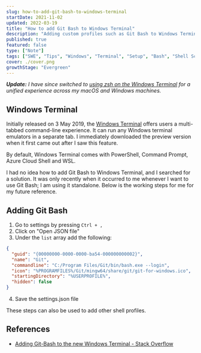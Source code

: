 ```yaml
---
slug: how-to-add-git-bash-to-windows-terminal
startDate: 2021-11-02
updated: 2022-03-19
title: "How to add Git Bash to Windows Terminal"
description: "Adding custom profiles such as Git Bash to Windows Terminal"
published: true
featured: false
type: ["Note"]
tags: ["SWE", "Tips", "Windows", "Terminal", "Setup", "Bash", "Shell Scripting"]
cover: ./cover.png
growthStage: "Evergreen"
---
```


<BasicImage
  src="https://res.cloudinary.com/wtkw/image/upload/v1635868104/waltertengcom/garden/how-to-add-git-bash-to-windows-terminal/cover_b4wwu0.png"
  alt="cover"
/>

_**Update:** I have since switched to [using zsh on the Windows Terminal](/garden/using-zsh-on-windows) for a unified experience across my macOS and Windows machines._

## Windows Terminal

Initially released on 3 May 2019, the [Windows Terminal](https://www.microsoft.com/en-us/p/windows-terminal/9n0dx20hk701) offers users a multi-tabbed command-line experience. It can run any Windows terminal emulators in a separate tab. I immediately downloaded the preview version when it first came out after I saw this feature.

<BasicImage
  src="https://res.cloudinary.com/wtkw/image/upload/v1635866974/waltertengcom/garden/how-to-add-git-bash-to-windows-terminal/win_terminal_thcqj6.png"
  alt="default win terminal"
/>

By default, Windows Terminal comes with PowerShell, Command Prompt, Azure Cloud Shell and WSL.

I had no idea how to add Git Bash to Windows Terminal, and I searched for a solution. It was only recently when it occurred to me whenever I want to use Git Bash; I am using it standalone. Below is the working steps for me for my future reference.

## Adding Git Bash

1. Go to settings by pressing `Ctrl + , `
2. Click on "Open JSON file"
3. Under the `list` array add the following:

```json
{
  "guid": "{00000000-0000-0000-ba54-000000000002}",
  "name": "Git",
  "commandline": "C:/Program Files/Git/bin/bash.exe --login",
  "icon": "%PROGRAMFILES%/Git/mingw64/share/git/git-for-windows.ico",
  "startingDirectory": "%USERPROFILE%",
  "hidden": false
}
```

4. Save the settings.json file

<BasicImage
  src="https://res.cloudinary.com/wtkw/image/upload/v1635866974/waltertengcom/garden/how-to-add-git-bash-to-windows-terminal/win_terminal_with_git_bash_rnal0z.png"
  alt="win terminal with git bash"
/>

These steps can also be used to add other shell profiles.

## References

- [Adding Git-Bash to the new Windows Terminal - Stack Overflow](https://stackoverflow.com/questions/56839307/adding-git-bash-to-the-new-windows-terminal)

